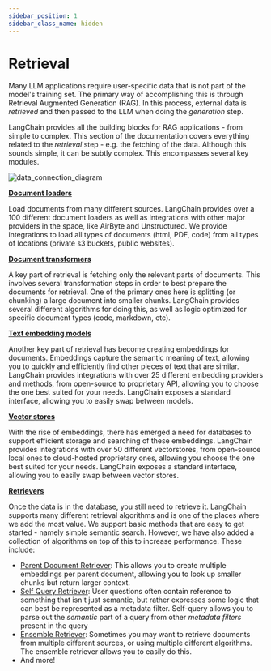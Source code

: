 ```yaml
---
sidebar_position: 1
sidebar_class_name: hidden
---
```


# Retrieval

Many LLM applications require user-specific data that is not part of the model's training set.
The primary way of accomplishing this is through Retrieval Augmented Generation (RAG).
In this process, external data is *retrieved* and then passed to the LLM when doing the *generation* step.

LangChain provides all the building blocks for RAG applications - from simple to complex.
This section of the documentation covers everything related to the *retrieval* step - e.g. the fetching of the data.
Although this sounds simple, it can be subtly complex.
This encompasses several key modules.

![data_connection_diagram](/img/data_connection.jpg)

**[Document loaders](/docs/modules/data_connection/document_loaders/)**

Load documents from many different sources.
LangChain provides over a 100 different document loaders as well as integrations with other major providers in the space,
like AirByte and Unstructured.
We provide integrations to load all types of documents (html, PDF, code) from all types of locations (private s3 buckets, public websites).

**[Document transformers](/docs/modules/data_connection/document_transformers/)**

A key part of retrieval is fetching only the relevant parts of documents.
This involves several transformation steps in order to best prepare the documents for retrieval.
One of the primary ones here is splitting (or chunking) a large document into smaller chunks.
LangChain provides several different algorithms for doing this, as well as logic optimized for specific document types (code, markdown, etc).

**[Text embedding models](/docs/modules/data_connection/text_embedding/)**

Another key part of retrieval has become creating embeddings for documents.
Embeddings capture the semantic meaning of text, allowing you to quickly and
efficiently find other pieces of text that are similar.
LangChain provides integrations with over 25 different embedding providers and methods,
from open-source to proprietary API,
allowing you to choose the one best suited for your needs.
LangChain exposes a standard interface, allowing you to easily swap between models.

**[Vector stores](/docs/modules/data_connection/vectorstores/)**

With the rise of embeddings, there has emerged a need for databases to support efficient storage and searching of these embeddings.
LangChain provides integrations with over 50 different vectorstores, from open-source local ones to cloud-hosted proprietary ones,
allowing you choose the one best suited for your needs.
LangChain exposes a standard interface, allowing you to easily swap between vector stores.

**[Retrievers](/docs/modules/data_connection/retrievers/)**

Once the data is in the database, you still need to retrieve it.
LangChain supports many different retrieval algorithms and is one of the places where we add the most value.
We support basic methods that are easy to get started - namely simple semantic search.
However, we have also added a collection of algorithms on top of this to increase performance.
These include:

- [Parent Document Retriever](/docs/modules/data_connection/retrievers/parent_document_retriever): This allows you to create multiple embeddings per parent document, allowing you to look up smaller chunks but return larger context.
- [Self Query Retriever](/docs/modules/data_connection/retrievers/self_query): User questions often contain reference to something that isn't just semantic, but rather expresses some logic that can best be represented as a metadata filter. Self-query allows you to parse out the *semantic* part of a query from other *metadata filters* present in the query
- [Ensemble Retriever](/docs/modules/data_connection/retrievers/ensemble): Sometimes you may want to retrieve documents from multiple different sources, or using multiple different algorithms. The ensemble retriever allows you to easily do this.
- And more!


